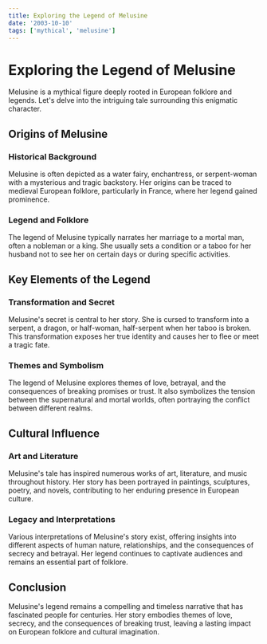 ```yaml
---
title: Exploring the Legend of Melusine
date: '2003-10-10'
tags: ['mythical', 'melusine']
---
```


# Exploring the Legend of Melusine

Melusine is a mythical figure deeply rooted in European folklore and legends. Let's delve into the intriguing tale surrounding this enigmatic character.

## Origins of Melusine

### Historical Background

Melusine is often depicted as a water fairy, enchantress, or serpent-woman with a mysterious and tragic backstory. Her origins can be traced to medieval European folklore, particularly in France, where her legend gained prominence.

### Legend and Folklore

The legend of Melusine typically narrates her marriage to a mortal man, often a nobleman or a king. She usually sets a condition or a taboo for her husband not to see her on certain days or during specific activities.

## Key Elements of the Legend

### Transformation and Secret

Melusine's secret is central to her story. She is cursed to transform into a serpent, a dragon, or half-woman, half-serpent when her taboo is broken. This transformation exposes her true identity and causes her to flee or meet a tragic fate.

### Themes and Symbolism

The legend of Melusine explores themes of love, betrayal, and the consequences of breaking promises or trust. It also symbolizes the tension between the supernatural and mortal worlds, often portraying the conflict between different realms.

## Cultural Influence

### Art and Literature

Melusine's tale has inspired numerous works of art, literature, and music throughout history. Her story has been portrayed in paintings, sculptures, poetry, and novels, contributing to her enduring presence in European culture.

### Legacy and Interpretations

Various interpretations of Melusine's story exist, offering insights into different aspects of human nature, relationships, and the consequences of secrecy and betrayal. Her legend continues to captivate audiences and remains an essential part of folklore.

## Conclusion

Melusine's legend remains a compelling and timeless narrative that has fascinated people for centuries. Her story embodies themes of love, secrecy, and the consequences of breaking trust, leaving a lasting impact on European folklore and cultural imagination.

<CustomImage src="https://raw.githubusercontent.com/silam741852963/Test-Blogpost/main/images/meluko.jpg" alt="meluko fgo">